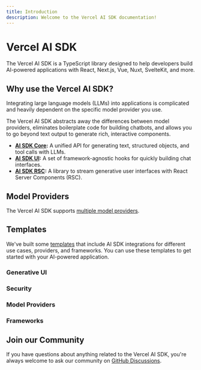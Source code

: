 ```yaml
---
title: Introduction
description: Welcome to the Vercel AI SDK documentation!
---
```


# Vercel AI SDK

The Vercel AI SDK is a TypeScript library designed to help developers build AI-powered applications with React, Next.js, Vue, Nuxt, SvelteKit, and more.

## Why use the Vercel AI SDK?

Integrating large language models (LLMs) into applications is complicated and heavily dependent on the specific model provider you use.

The Vercel AI SDK abstracts away the differences between model providers, eliminates boilerplate code for building chatbots, and allows you to go beyond text output to generate rich, interactive components.

- **[AI SDK Core](/docs/ai-sdk-core):** A unified API for generating text, structured objects, and tool calls with LLMs.
- **[AI SDK UI](/docs/ai-sdk-ui):** A set of framework-agnostic hooks for quickly building chat interfaces.
- **[AI SDK RSC](/docs/ai-sdk-rsc):** A library to stream generative user interfaces with React Server Components (RSC).

## Model Providers

The Vercel AI SDK supports [multiple model providers](/providers).

<OfficialModelCards />

## Templates

We've built some [templates](https://vercel.com/templates?type=ai) that include AI SDK integrations for different use cases, providers, and frameworks. You can use these templates to get started with your AI-powered application.

### Generative UI

<Templates type="generative-ui" />

### Security

<Templates type="security" />

### Model Providers

<Templates type="providers" />

### Frameworks

<Templates type="frameworks" />

## Join our Community

If you have questions about anything related to the Vercel AI SDK, you're always welcome to ask our community on [GitHub Discussions](https://github.com/vercel/ai/discussions).
